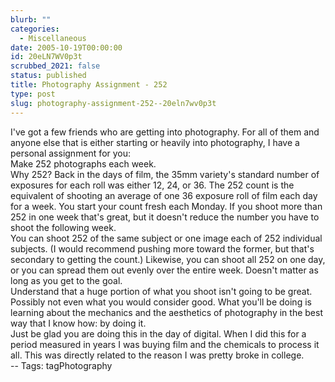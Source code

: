 ```yaml
---
blurb: ""
categories:
  - Miscellaneous
date: 2005-10-19T00:00:00
id: 20eLN7WV0p3t
scrubbed_2021: false
status: published
title: Photography Assignment - 252
type: post
slug: photography-assignment-252--20eln7wv0p3t
---
```


I've got a few friends who are getting into photography. For all of
them and anyone else that is either starting or heavily into
photography, I have a personal assignment for you:  
Make 252 photographs each week.  
Why 252? Back in the days of film, the 35mm variety's standard
number of exposures for each roll was either 12, 24, or 36. The 252
count is the equivalent of shooting an average of one 36 exposure
roll of film each day for a week. You start your count fresh each
Monday. If you shoot more than 252 in one week that's great, but it
doesn't reduce the number you have to shoot the following week.  
You can shoot 252 of the same subject or one image each of 252
individual subjects. (I would recommend pushing more toward the
former, but that's secondary to getting the count.) Likewise, you
can shoot all 252 on one day, or you can spread them out evenly
over the entire week. Doesn't matter as long as you get to the
goal.  
Understand that a huge portion of what you shoot isn't going to be
great. Possibly not even what you would consider good. What you'll
be doing is learning about the mechanics and the aesthetics of
photography in the best way that I know how: by doing it.  
Just be glad you are doing this in the day of digital. When I did
this for a period measured in years I was buying film and the
chemicals to process it all. This was directly related to the
reason I was pretty broke in college.  
-- Tags: tagPhotography